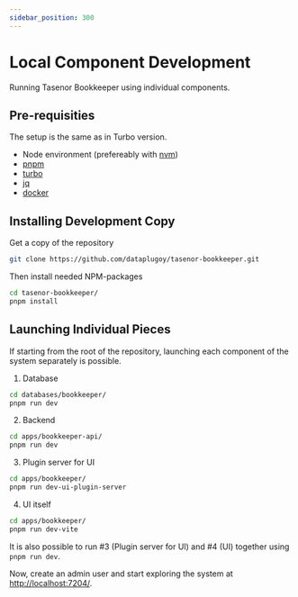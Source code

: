 ```yaml
---
sidebar_position: 300
---
```


# Local Component Development

Running Tasenor Bookkeeper using individual components.

## Pre-requisities

The setup is the same as in Turbo version.

* Node environment (prefereably with [nvm](https://github.com/nvm-sh/nvm))
* [pnpm](https://pnpm.io/)
* [turbo](https://turbo.build/repo)
* [jq](https://jqlang.github.io/jq/)
* [docker](https://www.docker.com/get-started/)

## Installing Development Copy

Get a copy of the repository
```sh
git clone https://github.com/dataplugoy/tasenor-bookkeeper.git
```
Then install needed NPM-packages
```sh
cd tasenor-bookkeeper/
pnpm install
```

## Launching Individual Pieces

If starting from the root of the repository, launching each component of the system separately is possible.

1. Database
  ```sh
  cd databases/bookkeeper/
  pnpm run dev
  ```
2. Backend
  ```sh
  cd apps/bookkeeper-api/
  pnpm run dev
  ```
3. Plugin server for UI
  ```sh
  cd apps/bookkeeper/
  pnpm run dev-ui-plugin-server
  ```
4. UI itself
  ```sh
  cd apps/bookkeeper/
  pnpm run dev-vite
  ```
  It is also possible to run #3 (Plugin server for UI) and #4 (UI) together using `pnpm run dev`.

Now, create an admin user and start exploring the system at [http://localhost:7204/](http://localhost:7204/).
